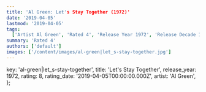 ```yaml
---
title: 'Al Green: Let's Stay Together (1972)'
date: '2019-04-05'
lastmod: '2019-04-05'
tags:
  ['Artist Al Green', 'Rated 4', 'Release Year 1972', 'Release Decade 1970']
summary: 'Rated 4'
authors: ['default']
images: ['/content/images/al-green|let_s-stay-together.jpg']
---
```


  key: 'al-green|let_s-stay-together',
  title: 'Let's Stay Together',
  release_year: 1972,
  rating: 8,
  rating_date: '2019-04-05T00:00:00.000Z',
  artist: 'Al Green',
};

<MusicRating data={data} />
